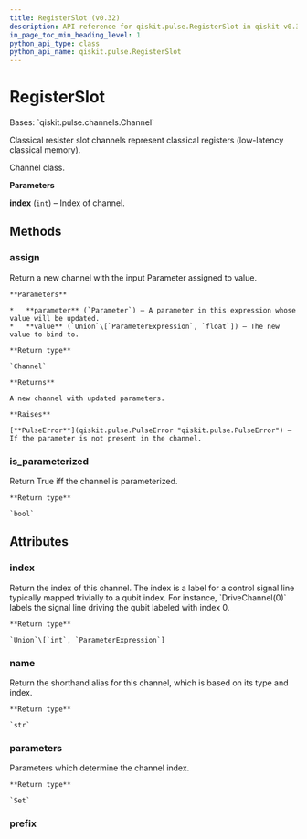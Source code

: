 ```yaml
---
title: RegisterSlot (v0.32)
description: API reference for qiskit.pulse.RegisterSlot in qiskit v0.32
in_page_toc_min_heading_level: 1
python_api_type: class
python_api_name: qiskit.pulse.RegisterSlot
---
```


# RegisterSlot

<Class id="qiskit.pulse.RegisterSlot" isDedicatedPage={true} github="https://github.com/qiskit/qiskit/tree/stable/0.18/qiskit/pulse/channels.py" signature="RegisterSlot(index)" modifiers="class">
  Bases: `qiskit.pulse.channels.Channel`

  Classical resister slot channels represent classical registers (low-latency classical memory).

  Channel class.

  **Parameters**

  **index** (`int`) – Index of channel.

  ## Methods

  <span id="qiskit-pulse-registerslot-assign" />

  ### assign

  <Function id="qiskit.pulse.RegisterSlot.assign" signature="RegisterSlot.assign(parameter, value)">
    Return a new channel with the input Parameter assigned to value.

    **Parameters**

    *   **parameter** (`Parameter`) – A parameter in this expression whose value will be updated.
    *   **value** (`Union`\[`ParameterExpression`, `float`]) – The new value to bind to.

    **Return type**

    `Channel`

    **Returns**

    A new channel with updated parameters.

    **Raises**

    [**PulseError**](qiskit.pulse.PulseError "qiskit.pulse.PulseError") – If the parameter is not present in the channel.
  </Function>

  <span id="qiskit-pulse-registerslot-is-parameterized" />

  ### is\_parameterized

  <Function id="qiskit.pulse.RegisterSlot.is_parameterized" signature="RegisterSlot.is_parameterized()">
    Return True iff the channel is parameterized.

    **Return type**

    `bool`
  </Function>

  ## Attributes

  ### index

  <Attribute id="qiskit.pulse.RegisterSlot.index">
    Return the index of this channel. The index is a label for a control signal line typically mapped trivially to a qubit index. For instance, `DriveChannel(0)` labels the signal line driving the qubit labeled with index 0.

    **Return type**

    `Union`\[`int`, `ParameterExpression`]
  </Attribute>

  ### name

  <Attribute id="qiskit.pulse.RegisterSlot.name">
    Return the shorthand alias for this channel, which is based on its type and index.

    **Return type**

    `str`
  </Attribute>

  ### parameters

  <Attribute id="qiskit.pulse.RegisterSlot.parameters">
    Parameters which determine the channel index.

    **Return type**

    `Set`
  </Attribute>

  ### prefix

  <Attribute id="qiskit.pulse.RegisterSlot.prefix" attributeValue="'c'" />
</Class>

